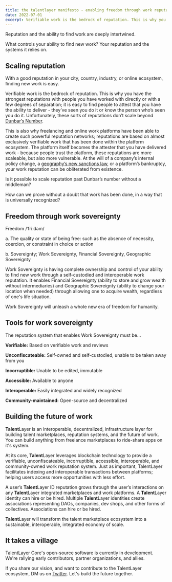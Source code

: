 ```yaml
---
title: the talentlayer manifesto - enabling freedom through work reputation
date: 2022-07-01
excerpt: Verifiable work is the bedrock of reputation. This is why you have the strongest reputations with people you have worked with directly or with a few degrees of separation; it is easy to find people to attest ...
---
```


Reputation and the ability to find work are deeply intertwined.

What controls your ability to find new work? Your reputation and the systems it relies on.

## Scaling reputation

With a good reputation in your city, country, industry, or online ecosystem, finding new work is easy.

Verifiable work is the bedrock of reputation. This is why you have the strongest reputations with people you have worked with directly or with a few degrees of separation; it is easy to find people to attest that you have the ability to deliver - they’ve seen you do it or know the person who’s seen you do it. Unfortunately, these sorts of reputations don’t scale beyond [Dunbar’s Number](https://en.wikipedia.org/wiki/Dunbar%27s_number).

This is also why freelancing and online work platforms have been able to create such powerful reputation networks; reputations are based on almost exclusively verifiable work that has been done within the platform ecosystem. The platform itself becomes the attester that you have delivered work - because people trust the platform, these reputations are more scaleable, but also more vulnerable. At the will of a company’s internal policy change, a [geography’s new sanctions law](lost.php), or a platform’s bankruptcy, your work reputation can be obliterated from existence.

Is it possible to scale reputation past Dunbar’s number without a middleman?

How can we prove without a doubt that work has been done, in a way that is universally recognized?

## Freedom through work sovereignty

Freedom /ˈfriːdəm/

a. The quality or state of being free: such as the absence of necessity, coercion, or constraint in choice or action

b. Sovereignty; Work Sovereignty, Financial Sovereignty, Geographic Sovereignty

Work Sovereignty is having complete ownership and control of your ability to find new work through a self-custodied and interoperable work reputation. It enables Financial Sovereignty (ability to store and grow wealth without intermediaries) and Geographic Sovereignty (ability to change your location when needed) through allowing one to acquire wealth, regardless of one's life situation.

Work Sovereignty will unleash a whole new era of freedom for humanity.

## Tools for work sovereignty

The reputation system that enables Work Sovereignty must be…

**Verifiable:** Based on verifiable work and reviews

**Unconfiscateable:** Self-owned and self-custodied, unable to be taken away from you

**Incorruptible:** Unable to be edited, immutable

**Accessible:** Available to anyone

**Interoperable:** Easily integrated and widely recognized

**Community-maintained:** Open-source and decentralized

## Building the future of work

**Talent**Layer is an interoperable, decentralized, infrastructure layer for building talent marketplaces, reputation systems, and the future of work. You can build anything from freelance marketplaces to ride-share apps on it's system. 

At its core, **Talent**Layer leverages blockchain technology to provide a verifiable, unconfiscateable, incorruptible, accessible, interoperable, and community-owned work reputation system. Just as important, TalentLayer facilitates indexing and interoperable transactions between platforms; helping users access more opportunities with less effort. 

A user’s **Talent**Layer ID reputation grows through the user’s interactions on any **Talent**Layer integrated marketplaces and work platforms. A **Talent**Layer identity can hire or be hired. Multiple **Talent**Layer identities create associations representing DAOs, companies, dev shops, and other forms of collectives. Associations can hire or be hired.

**Talent**Layer will transform the talent marketplace ecosystem into a sustainable, interoperable, integrated economy of scale.

## It takes a village

TalentLayer Core's open-source software is currently in development. We're rallying early contributors, partner organizations, and allies.

If you share our vision, and want to contribute to the TalentLayer ecosystem, DM us on [Twitter](https://twitter.com/TalentLayer). Let's build the future together.